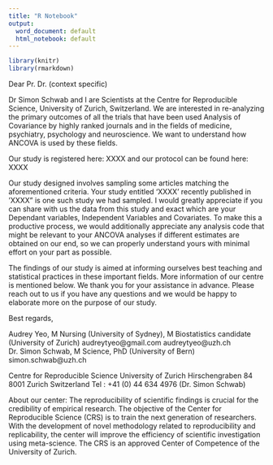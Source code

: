 ```yaml
---
title: "R Notebook"
output:
  word_document: default
  html_notebook: default
---
```


```r
library(knitr)
library(rmarkdown)
```


Dear Pr.  Dr. (context specific)

Dr Simon Schwab and I are Scientists at the Centre for Reproducible Science, University of Zurich, Switzerland. We are interested in re-analyzing the primary outcomes of all the trials that have been used Analysis of Covariance by highly ranked journals and in the fields of medicine, psychiatry, psychology and neuroscience. We want to understand how ANCOVA is used by these fields.

Our study is registered here: 
XXXX
and our protocol can be found here:
XXXX

Our study designed involves sampling some articles matching the aforementioned criteria. Your study  entitled ‘XXXX’ recently published in ‘XXXX” is one such study we had sampled. I would greatly appreciate if you can share with us the data from this study and exact which are your Dependant variables, Independent Variables and Covariates. To make this a productive process, we would additionally appreciate any analysis code that might be relevant to your ANCOVA analyses if different estimates are obtained on our end, so we can properly understand yours with minimal effort on your part as possible.

The findings of our study is aimed at informing ourselves best teaching and statistical practices in these important fields. More information of our centre is mentioned below. We thank you for your assistance in advance. Please reach out to us if you have any questions and we would be happy to elaborate more on the purpose of our study.  

Best regards,

Audrey Yeo, M Nursing (University of Sydney), M Biostatistics candidate (University of Zurich)
audreytyeo@gmail.com
audreytyeo@uzh.ch
Dr. Simon Schwab, M Science, PhD (University of Bern)
simon.schwab@uzh.ch

Centre for Reproducible Science
University of Zurich
Hirschengraben 84
8001 Zurich
Switzerland
Tel : +41 (0) 44 634 4976 (Dr. Simon Schwab)

About our center:
The reproducibility of scientific findings is crucial for the credibility of empirical research. The objective of the Center for Reproducible Science (CRS) is to train the next generation of researchers. With the development of novel methodology related to reproducibility and replicability, the center will improve the efficiency of scientific investigation using meta-science. The CRS is an approved Center of Competence of the University of Zurich.